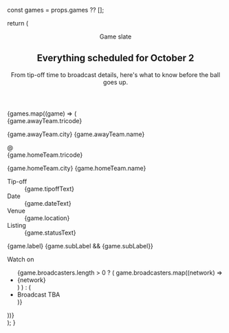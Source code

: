  const games = props.games ?? [];

  return (
    <section class="october-schedule">
      <header class="section-heading">
        <p class="eyebrow">Game slate</p>
        <h2>Everything scheduled for October 2</h2>
        <p class="lead">
          From tip-off time to broadcast details, here&apos;s what to know before the ball goes up.
        </p>
      </header>
      <div class="game-grid">
        {games.map((game) => (
          <article class="game-card">
            <div class="matchup">
              <div class="team away">
                <span class="tricode">{game.awayTeam.tricode}</span>
                <p class="team-name">
                  {game.awayTeam.city} {game.awayTeam.name}
                </p>
              </div>
              <span class="at">@</span>
              <div class="team home">
                <span class="tricode">{game.homeTeam.tricode}</span>
                <p class="team-name">
                  {game.homeTeam.city} {game.homeTeam.name}
                </p>
              </div>
            </div>
            <dl class="game-meta">
              <div>
                <dt>Tip-off</dt>
                <dd>{game.tipoffText}</dd>
              </div>
              <div>
                <dt>Date</dt>
                <dd>{game.dateText}</dd>
              </div>
              <div>
                <dt>Venue</dt>
                <dd>{game.location}</dd>
              </div>
              <div>
                <dt>Listing</dt>
                <dd>{game.statusText}</dd>
              </div>
            </dl>
            <div class="game-tags">
              <span class="pill">{game.label}</span>
              {game.subLabel && <span class="pill">{game.subLabel}</span>}
            </div>
            <div class="broadcast-strip">
              <p>Watch on</p>
              <ul>
                {game.broadcasters.length > 0 ? (
                  game.broadcasters.map((network) => <li>{network}</li>)
                ) : (
                  <li>Broadcast TBA</li>
                )}
              </ul>
            </div>
          </article>
        ))}
      </div>
    </section>
  );
}
